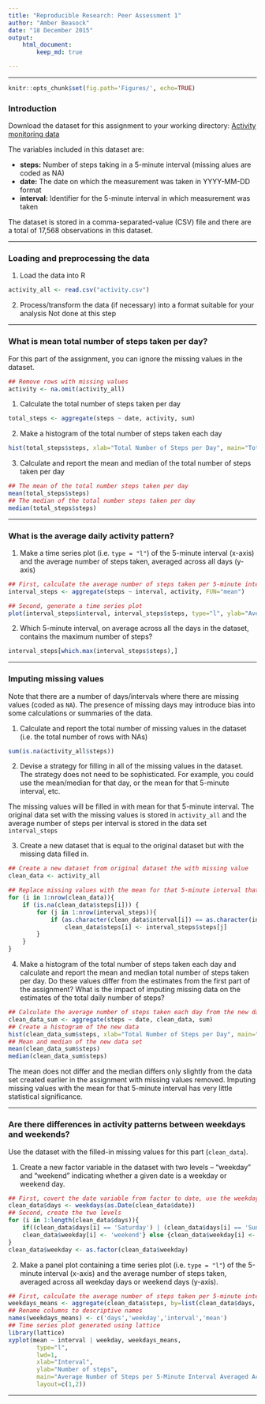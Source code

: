 ```yaml
---
title: "Reproducible Research: Peer Assessment 1" 
author: "Amber Beasock"
date: "18 December 2015"
output: 
    html_document:
        keep_md: true

---
```


----------------------------------------------------------------------------------

```r
knitr::opts_chunk$set(fig.path='Figures/', echo=TRUE)
```


### Introduction

Download the dataset for this assignment to your working directory: [Activity monitoring data](https://d396qusza40orc.cloudfront.net/repdata%2Fdata%2Factivity.zip)

The variables included in this dataset are:

- **steps:** Number of steps taking in a 5-minute interval (missing alues are coded as NA)
- **date:** The date on which the measurement was taken in YYYY-MM-DD format
- **interval:** Identifier for the 5-minute interval in which measurement was taken

The dataset is stored in a comma-separated-value (CSV) file and there are a total of 17,568 observations in this dataset.

----------------------------------------------------------------------------------

### Loading and preprocessing the data

1. Load the data into R
```r
activity_all <- read.csv("activity.csv")
```

2. Process/transform the data (if necessary) into a format suitable for your analysis
Not done at this step

----------------------------------------------------------------------------------

### What is mean total number of steps taken per day?

For this part of the assignment, you can ignore the missing values in the dataset.
```r
## Remove rows with missing values
activity <- na.omit(activity_all)
```

1. Calculate the total number of steps taken per day
```r
total_steps <- aggregate(steps ~ date, activity, sum)
```

2. Make a histogram of the total number of steps taken each day
```r
hist(total_steps$steps, xlab="Total Number of Steps per Day", main="Total Number of Steps Taken Each Day", col="red")
```

3. Calculate and report the mean and median of the total number of steps taken per day
```r
## The mean of the total number steps taken per day
mean(total_steps$steps)
## The median of the total number steps taken per day
median(total_steps$steps)
```

----------------------------------------------------------------------------------

### What is the average daily activity pattern?

1. Make a time series plot (i.e. `type = "l"`) of the 5-minute interval (x-axis) and the average number of steps taken, averaged across all days (y-axis)
```r
## First, calculate the average number of steps taken per 5-minute interval averaged across all days
interval_steps <- aggregate(steps ~ interval, activity, FUN="mean")

## Second, generate a time series plot
plot(interval_steps$interval, interval_steps$steps, type="l", ylab="Average Number of Steps Taken", xlab="5-Minute Interval", main="Average Number of Steps Taken Across All Days per Interval")
```

2. Which 5-minute interval, on average across all the days in the dataset, contains the maximum number of steps?

```r
interval_steps[which.max(interval_steps$steps),]
```

----------------------------------------------------------------------------------

### Imputing missing values
Note that there are a number of days/intervals where there are missing values (coded as `NA`). The presence of missing days may introduce bias into some calculations or summaries of the data.

1. Calculate and report the total number of missing values in the dataset (i.e. the total number of rows with NAs)

```r
sum(is.na(activity_all$steps))
```

2. Devise a strategy for filling in all of the missing values in the dataset. The strategy does not need to be sophisticated. For example, you could use the mean/median for that day, or the mean for that 5-minute interval, etc.

The missing values will be filled in with mean for that 5-minute interval. The original data set with the missing values is stored in `activity_all` and the average number of steps per interval is stored in the data set `interval_steps`

3. Create a new dataset that is equal to the original dataset but with the missing data filled in.

```r
## Create a new dataset from original dataset the with missing value
clean_data <- activity_all

## Replace missing values with the mean for that 5-minute interval that was calculated in the 'interval_steps' dataset
for (i in 1:nrow(clean_data)){
    if (is.na(clean_data$steps[i])) {
        for (j in 1:nrow(interval_steps)){
            if (as.character(clean_data$interval[i]) == as.character(interval_steps$interval[j]))
                clean_data$steps[i] <- interval_steps$steps[j]
        }
    }
}
```

4. Make a histogram of the total number of steps taken each day and calculate and report the mean and median total number of steps taken per day. Do these values differ from the estimates from the first part of the assignment? What is the impact of imputing missing data on the estimates of the total daily number of steps?
```r
## Calculate the average number of steps taken each day from the new data set with the imputed values
clean_data_sum <- aggregate(steps ~ date, clean_data, sum)
## Create a histogram of the new data
hist(clean_data_sum$steps, xlab="Total Number of Steps per Day", main="Total Number of Steps Taken Each Day", col="blue")
## Mean and median of the new data set
mean(clean_data_sum$steps)
median(clean_data_sum$steps)
```
The mean does not differ and the median differs only slightly from the data set created earlier in the assignment with missing values removed. Imputing missing values with the mean for that 5-minute interval has very little statistical significance.

----------------------------------------------------------------------------------

### Are there differences in activity patterns between weekdays and weekends?

Use the dataset with the filled-in missing values for this part (`clean_data`).

1. Create a new factor variable in the dataset with two levels – “weekday” and “weekend” indicating whether a given date is a weekday or weekend day.

```r
## First, covert the date variable from factor to date, use the weekday() function to obtain the day of the week and put this  into a new variable
clean_data$days <- weekdays(as.Date(clean_data$date))
## Second, create the two levels
for (i in 1:length(clean_data$days)){
    if((clean_data$days[i] == 'Saturday') | (clean_data$days[i] == 'Sunday')){
    clean_data$weekday[i] <- 'weekend'} else {clean_data$weekday[i] <- 'weekday'}     
}
clean_data$weekday <- as.factor(clean_data$weekday)
```


2. Make a panel plot containing a time series plot (i.e. `type = "l"`) of the 5-minute interval (x-axis) and the average number of steps taken, averaged across all weekday days or weekend days (y-axis).

```r
## First, calculate the average number of steps taken per 5-minute interval averaged across all day types
weekdays_means <- aggregate(clean_data$steps, by=list(clean_data$days, clean_data$weekday, clean_data$interval), FUN="mean")
## Rename columns to descriptive names
names(weekdays_means) <- c('days','weekday','interval','mean')
## Time series plot generated using lattice
library(lattice)
xyplot(mean ~ interval | weekday, weekdays_means, 
        type="l", 
        lwd=1, 
        xlab="Interval", 
        ylab="Number of steps", 
        main="Average Number of Steps per 5-Minute Interval Averaged Across Each Weekday",
        layout=c(1,2))
```

----------------------------------------------------------------------------------